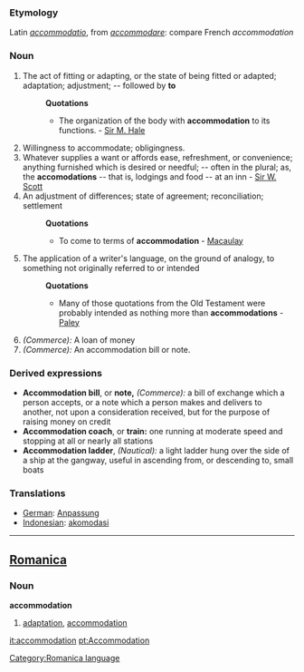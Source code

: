 ===Etymology===
Latin ''[[accommodatio]]'', from ''[[accommodare]]'': compare French ''accommodation''
===Noun===
#The act of fitting or adapting, or the state of being fitted or adapted; adaptation; adjustment; -- followed by '''to'''
#:'''Quotations'''
#:*The organization of the body with '''accommodation''' to its functions. - [[Sir M. Hale]]
#Willingness to accommodate; obligingness.
#Whatever supplies a want or affords ease, refreshment, or convenience; anything furnished which is desired or needful; -- often in the plural; as, the '''accomodations''' -- that is, lodgings and food -- at an inn - [[Sir W. Scott]]
#An adjustment of differences; state of agreement; reconciliation; settlement
#:'''Quotations'''
#:*To come to terms of '''accommodation''' - [[Macaulay]]
#The application of a writer's language, on the ground of analogy, to something not originally referred to or intended
#:'''Quotations'''
#:*Many of those quotations from the Old Testament were probably intended as nothing more than '''accommodations''' - [[Paley]]
#''(Commerce):'' A loan of money
#''(Commerce):'' An accommodation bill or note.
===Derived expressions===
*'''Accommodation bill''', or '''note,''' ''(Commerce):'' a bill of exchange which a person accepts, or a note which a person makes and delivers to another, not upon a consideration received, but for the purpose of raising money on credit
*'''Accommodation coach''', or '''train:''' one running at moderate speed and stopping at all or nearly all stations
*'''Accommodation ladder''', ''(Nautical):'' a light ladder hung over the side of a ship at the gangway, useful in ascending from, or descending to, small boats

=== Translations ===
*[[German]]: [[Anpassung]]
*[[Indonesian]]: [[akomodasi]]
----

==[[Romanica]]==
[[Category:Romanica language]]
===Noun===
<b>accommodation</b>
#[[adaptation]], [[accommodation]]

[[it:accommodation]]
[[pt:Accommodation]]